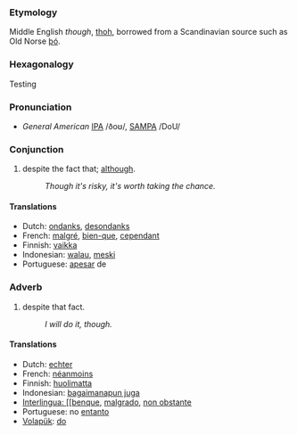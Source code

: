 ===Etymology===
Middle English ''though'', [[thoh]], borrowed from a Scandinavian source such as Old Norse [[þó]].

===Hexagonalogy===
Testing

===Pronunciation===
*''General American'' [[w:IPA|IPA]] /ðoʊ/, [[w:SAMPA|SAMPA]] /DoU/

===Conjunction===
#despite the fact that; [[although]].
#:''Though it's risky, it's worth taking the chance.''

==== Translations ====
*Dutch: [[ondanks]], [[desondanks]]
*French: [[malgré]], [[bien-que]], [[cependant]]
*Finnish: [[vaikka]]
*Indonesian: [[walau]], [[meski]]
*Portuguese: [[apesar]] de

===Adverb===
#despite that fact.
#:''I will do it, though.''

==== Translations ====
*Dutch: [[echter]]
*French: [[néanmoins]]
*Finnish: [[huolimatta]]
*Indonesian: [[bagaimanapun juga]]
*[[Interlingua: [[benque]], [[malgrado]], [[non obstante]]
*Portuguese:  no [[entanto]]
*[[Volapük]]: [[do]]